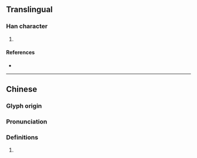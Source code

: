 {{character info/new}}
==Translingual==

===Han character===
{{Han char|rn=98|rad=瓦|as=04|sn=9|four=|canj=LUMVN|ids=⿰冘瓦}}

# {{defn|Han|sort=瓦04}}

====References====
* {{Han ref|kx=0748.160|dkj=21458|dj=1157.030|hdz=21423.050|uh=74ED|ud=29933}}

----

==Chinese==
{{zh-forms}}

===Glyph origin===
{{Han etym}}

===Pronunciation===
{{zh-pron
|m=dǎn
|mc=y
|oc=y
|cat=
}}

===Definitions===
{{zh-hanzi}}

# {{rfdef|zh}}